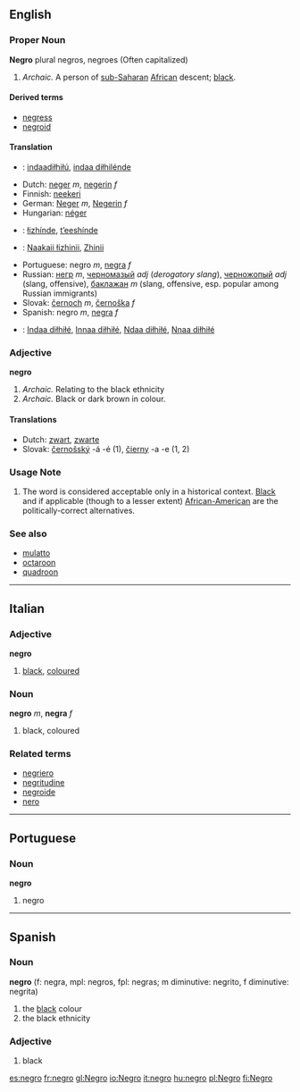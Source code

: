 ==English==
===Proper Noun===
'''Negro''' plural negros, negroes (Often capitalized) 
#''Archaic.'' A person of [[sub-Saharan]] [[African]] descent; [[black]].

====Derived terms====
*[[negress]]
*[[negroid]]

====Translation====
{{top}}
*{{apc}}: [[indaadiłhiłú]], [[indaa diłhilénde]]
*Dutch: [[neger]] ''m'', [[negerin]] ''f''
*Finnish: [[neekeri]]
*German: [[Neger]] ''m'', [[Negerin]] ''f''
*Hungarian: [[néger]]
{{mid}}
*{{apm}}: [[łizhínde]], [[t’eeshínde]]
*{{nv}}: [[Naakaii łizhinii]], [[Zhinii]]
*Portuguese: negro ''m'', [[negra]] ''f''
*Russian: [[негр]] ''m'', [[черномазый]] ''adj'' (''derogatory slang''), [[черножопый]] ''adj'' (slang, offensive), [[баклажан]] ''m'' (slang, offensive, esp. popular among Russian immigrants)
*Slovak: [[černoch]] ''m'', [[černoška]] ''f''
*Spanish: negro ''m'', [[negra]] ''f''
*{{apw}}: [[Indaa diłhiłé]], [[Innaa diłhiłé]], [[Ndaa diłhiłé]], [[Nnaa diłhiłé]]
{{bottom}}

===Adjective===
'''negro'''

#''Archaic.'' Relating to the black ethnicity 
#''Archaic.'' Black or dark brown in colour.

==== Translations ====
* Dutch: [[zwart]], [[zwarte]]
* Slovak: [[černošský]] -á -é (1), [[čierny]] -a -e (1, 2)

=== Usage Note ===
#The word is considered acceptable only in a historical context. [[Black]] and if applicable (though to a lesser extent) [[African-American]] are the politically-correct alternatives.

===See also===
*[[mulatto]]
*[[octaroon]]
*[[quadroon]]

----

==Italian==
===Adjective===
'''negro'''

# [[black]], [[coloured]]

===Noun===
'''negro''' ''m'', '''negra''' ''f''

# black, coloured

===Related terms===
*[[negriero]]
*[[negritudine]]
*[[negroide]]
*[[nero]]

----

==Portuguese==
===Noun===
'''negro'''
# negro

----

==Spanish==
===Noun===
'''negro''' (f: negra, mpl: negros, fpl: negras; m diminutive: negrito, f diminutive: negrita)
# the [[black]] colour
# the black ethnicity

===Adjective===
#black

[[es:negro]]
[[fr:negro]]
[[gl:Negro]]
[[io:Negro]]
[[it:negro]]
[[hu:negro]]
[[pl:Negro]]
[[fi:Negro]]